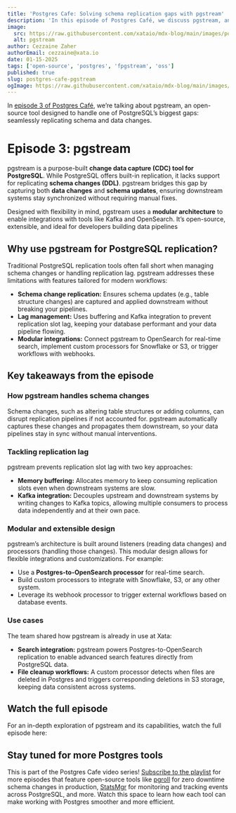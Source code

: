 ```yaml
---
title: 'Postgres Cafe: Solving schema replication gaps with pgstream'
description: 'In this episode of Postgres Café, we discuss pgstream, an open-source tool for capturing and replicating schema and data changes in PostgreSQL. Learn how it solves schema replication challenges and enhances data pipelines.'
image:
  src: https://raw.githubusercontent.com/xataio/mdx-blog/main/images/postgres-cafe-pgstream-og@2x.png
  alt: pgstream
author: Cezzaine Zaher
authorEmail: cezzaine@xata.io
date: 01-15-2025
tags: ['open-source', 'postgres', 'fpgstream', 'oss']
published: true
slug: postgres-cafe-pgstream
ogImage: https://raw.githubusercontent.com/xataio/mdx-blog/main/images/postgres-cafe-pgstream-og@2x.png
---
```


In [episode 3 of Postgres Café](https://www.youtube.com/embed/j1R3a0-jg6c?si=rEPoVI9vyR2MI_e8), we’re talking about pgstream, an open-source tool designed to handle one of PostgreSQL’s biggest gaps: seamlessly replicating schema and data changes.

# Episode 3: pgstream

pgstream is a purpose-built **change data capture (CDC) tool for PostgreSQL**. While PostgreSQL offers built-in replication, it lacks support for replicating **schema changes (DDL)**. pgstream bridges this gap by capturing both **data changes** and **schema updates**, ensuring downstream systems stay synchronized without requiring manual fixes.

Designed with flexibility in mind, pgstream uses a **modular architecture** to enable integrations with tools like Kafka and OpenSearch. It’s open-source, extensible, and ideal for developers building data pipelines

## Why use pgstream for PostgreSQL replication?

Traditional PostgreSQL replication tools often fall short when managing schema changes or handling replication lag. pgstream addresses these limitations with features tailored for modern workflows:

- **Schema change replication:** Ensures schema updates (e.g., table structure changes) are captured and applied downstream without breaking your pipelines.
- **Lag management:** Uses buffering and Kafka integration to prevent replication slot lag, keeping your database performant and your data pipeline flowing.
- **Modular integrations:** Connect pgstream to OpenSearch for real-time search, implement custom processors for Snowflake or S3, or trigger workflows with webhooks.

## Key takeaways from the episode

### How pgstream handles schema changes

Schema changes, such as altering table structures or adding columns, can disrupt replication pipelines if not accounted for. pgstream automatically captures these changes and propagates them downstream, so your data pipelines stay in sync without manual interventions.

### Tackling replication lag

pgstream prevents replication slot lag with two key approaches:

- **Memory buffering:** Allocates memory to keep consuming replication slots even when downstream systems are slow.
- **Kafka integration:** Decouples upstream and downstream systems by writing changes to Kafka topics, allowing multiple consumers to process data independently and at their own pace.

### Modular and extensible design

pgstream’s architecture is built around listeners (reading data changes) and processors (handling those changes). This modular design allows for flexible integrations and customizations. For example:

- Use a **Postgres-to-OpenSearch processor** for real-time search.
- Build custom processors to integrate with Snowflake, S3, or any other system.
- Leverage its webhook processor to trigger external workflows based on database events.

### Use cases

The team shared how pgstream is already in use at Xata:

- **Search integration:** pgstream powers Postgres-to-OpenSearch replication to enable advanced search features directly from PostgreSQL data.
- **File cleanup workflows:** A custom processor detects when files are deleted in Postgres and triggers corresponding deletions in S3 storage, keeping data consistent across systems.

## Watch the full episode

For an in-depth exploration of pgstream and its capabilities, watch the full episode here:

<ArticleVideo platform="youtube" src="https://www.youtube.com/embed/j1R3a0-jg6c?si=rEPoVI9vyR2MI_e8" />

## Stay tuned for more Postgres tools

This is part of the Postgres Cafe video series! [Subscribe to the playlist](https://www.youtube.com/playlist?list=PLf7KS0svgDP_zJmby3RMzzOVO45qLbruA) for more episodes that feature open-source tools like [pgroll](https://pgroll.com/) for zero downtime schema changes in production, [StatsMgr](https://www.data-bene.io/en/blog/postgres-cafe-expand-monitoring-capabilities-with-statsmgr/) for monitoring and tracking events across PostgreSQL, and more. Watch this space to learn how each tool can make working with Postgres smoother and more efficient.
